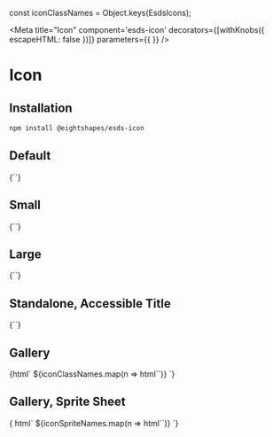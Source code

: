 

const iconClassNames = Object.keys(EsdsIcons);

<Meta
  title="Icon"
  component='esds-icon'
  decorators={[withKnobs({ escapeHTML: false })]}
  parameters={{
  }}
/>

# Icon
## Installation

```bash
npm install @eightshapes/esds-icon
```

## Default
<Preview>
  <Story name="Default">
    {`<esds-icon></esds-icon>`}
  </Story>
</Preview>

## Small
<Preview>
  <Story name="Small">
    {`<esds-icon size="${text('Size', 'small')}"></esds-icon>`}
  </Story>
</Preview>

## Large
<Preview>
  <Story name="Large">
    {`<esds-icon size="large"></esds-icon>`}
  </Story>
</Preview>

## Standalone, Accessible Title
<Preview>
  <Story name="Standalone, Accessible Title">
    {`<esds-icon title="stopwatch"></esds-icon>`}
  </Story>
</Preview>

## Gallery
<Preview>
  <Story name="Gallery">
    {html`
      ${iconClassNames.map(n => html`<esds-icon use="${EsdsIcons[n]}"></esds-icon>`)}
    `}
  </Story>
</Preview>

## Gallery, Sprite Sheet
<Preview>
  <Story name="Gallery, Sprite Sheet">
    {
      html`
      <!-- Hidden div containing svg sprite sheet -->
      <div style="display: none;">${unsafeHTML(icons)}</div>
      ${iconSpriteNames.map(n => html`<esds-icon use="#${n}"></esds-icon>`)}
    `}
  </Story>
</Preview>
